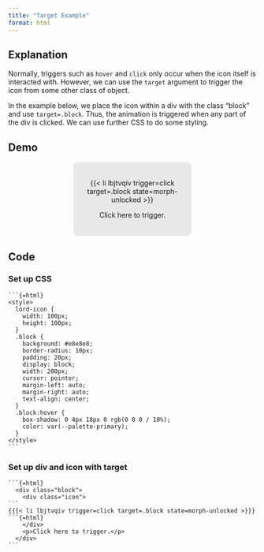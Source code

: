 ---
title: "Target Example"
format: html
---

## Explanation

Normally, triggers such as `hover` and `click` only occur when the icon itself is interacted with. However, we can use the `target` argument to trigger the icon from some other class of object.

In the example below, we place the icon within a div with the class "block" and use `target=.block`. Thus, the animation is triggered when any part of the div is clicked. We can use further CSS to do some styling.

## Demo

```{=html}
<style>
  lord-icon {
    width: 100px;
    height: 100px;
  }
  .block {
    background: #e8e8e8;
    border-radius: 10px;
    padding: 20px;
    display: block;
    width: 200px;
    cursor: pointer;
    margin-left: auto;
    margin-right: auto;
    text-align: center;
  }
  .block:hover {
    box-shadow: 0 4px 18px 0 rgb(0 0 0 / 10%);
    color: var(--palette-primary);
  }
</style>
```

```{=html}
  <div class="block">
    <div class="icon">
```
{{< li lbjtvqiv trigger=click target=.block state=morph-unlocked >}}
```{=html}
    </div>
    <p>Click here to trigger.</p>
  </div>
```

## Code

### Set up CSS

````
```{=html}
<style>
  lord-icon {
    width: 100px;
    height: 100px;
  }
  .block {
    background: #e8e8e8;
    border-radius: 10px;
    padding: 20px;
    display: block;
    width: 200px;
    cursor: pointer;
    margin-left: auto;
    margin-right: auto;
    text-align: center;
  }
  .block:hover {
    box-shadow: 0 4px 18px 0 rgb(0 0 0 / 10%);
    color: var(--palette-primary);
  }
</style>
```
````

### Set up div and icon with target

````
```{=html}
  <div class="block">
    <div class="icon">
```
{{{< li lbjtvqiv trigger=click target=.block state=morph-unlocked >}}}
```{=html}
    </div>
    <p>Click here to trigger.</p>
  </div>
```
````
